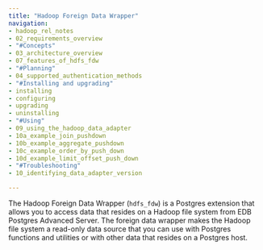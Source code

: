 ```yaml
---
title: "Hadoop Foreign Data Wrapper"
navigation:
- hadoop_rel_notes
- 02_requirements_overview
- "#Concepts"
- 03_architecture_overview
- 07_features_of_hdfs_fdw
- "#Planning"
- 04_supported_authentication_methods
- "#Installing and upgrading"
- installing
- configuring   
- upgrading
- uninstalling
- "#Using"
- 09_using_the_hadoop_data_adapter
- 10a_example_join_pushdown
- 10b_example_aggregate_pushdown
- 10c_example_order_by_push_down
- 10d_example_limit_offset_push_down
- "#Troubleshooting"
- 10_identifying_data_adapter_version

---
```


The Hadoop Foreign Data Wrapper (`hdfs_fdw`) is a Postgres extension that allows you to access data that resides on a Hadoop file system from EDB Postgres Advanced Server. The foreign data wrapper makes the Hadoop file system a read-only data source that you can use with Postgres functions and utilities or with other data that resides on a Postgres host.


